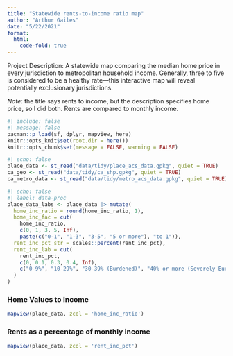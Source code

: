 ```yaml
---
title: "Statewide rents-to-income ratio map"
author: "Arthur Gailes"
date: "5/22/2021"
format: 
  html:
    code-fold: true
---
```


Project Description: A statewide map comparing the median home price in every jurisdiction to metropolitan household income. Generally, three to five is considered to be a healthy rate---this interactive map will reveal potentially exclusionary jurisdictions.

*Note*: the title says rents to income, but the description specifies home price, so I did both. Rents are compared to monthly income.

```r
#| include: false
#| message: false
pacman::p_load(sf, dplyr, mapview, here)
knitr::opts_knit$set(root.dir = here())
knitr::opts_chunk$set(message = FALSE, warning = FALSE)
```

```r
#| echo: false
place_data <- st_read("data/tidy/place_acs_data.gpkg", quiet = TRUE)
ca_geo <- st_read("data/tidy/ca_shp.gpkg", quiet = TRUE)
ca_metro_data <- st_read("data/tidy/metro_acs_data.gpkg", quiet = TRUE)
```
```r
#| echo: false
#| label: data-proc
place_data_labs <- place_data |> mutate(
  home_inc_ratio = round(home_inc_ratio, 1),
  home_inc_fac = cut(
    home_inc_ratio, 
    c(0, 1, 3, 5, Inf),
    paste(c("0-1", "1-3", "3-5", "5 or more"), "to 1")),
  rent_inc_pct_str = scales::percent(rent_inc_pct),
  rent_inc_lab = cut(
    rent_inc_pct,
    c(0, 0.1, 0.3, 0.4, Inf),
    c("0-9%", "10-29%", "30-39% (Burdened)", "40% or more (Severely Burdened)")
  )
)
```


### Home Values to Income

```r
mapview(place_data, zcol = 'home_inc_ratio')
```

### Rents as a percentage of monthly income

```r
mapview(place_data, zcol = 'rent_inc_pct')
```
